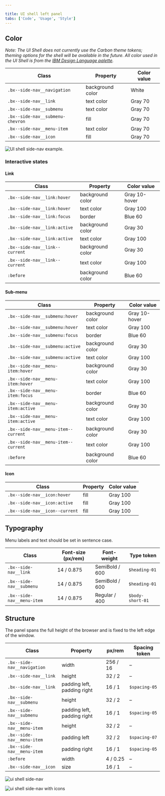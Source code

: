 ```yaml
---

title: UI shell left panel
tabs: ['Code', 'Usage', 'Style']
---
```


## Color

_Note: The UI Shell does not currently use the Carbon theme tokens; theming options for the shell will be available in the future. All color used in the UI Shell is from the [IBM Design Language palette](https://www.ibm.com/design/language/elements/color#specifications)._

| Class                            | Property         | Color value  |
| -------------------------------- | ---------------- | ------------ |
| `.bx--side-nav__navigation`      | background color | White        |
| `.bx--side-nav__link`            | text color       | Gray 70      |
| `.bx--side-nav__submenu`         | text color       | Gray 70      |
| `.bx--side-nav__submenu-chevron` | fill             | Gray 70      |
| `.bx--side-nav__menu-item`       | text color       | Gray 70      |
| `.bx--side-nav__icon`            | fill             | Gray 70      |

<ImageComponent cols="8"  caption="UI shell side-nav.">

![UI shell side-nav example.](images/left-nav-style-1.png)

</ImageComponent>

### Interactive states

#### Link

| Class                            | Property         | Color value   |
| -------------------------------- | ---------------- | ------------- |
| `.bx--side-nav__link:hover`      | background color | Gray 10-hover |
| `.bx--side-nav__link:hover`      | text color       | Gray 100      |
| `.bx--side-nav__link:focus`      | border           | Blue 60       |
| `.bx--side-nav__link:active`     | background color | Gray 30       |
| `.bx--side-nav__link:active`     | text color       | Gray 100      |
| `.bx--side-nav__link--current`   | background color | Gray 30       |
| `.bx--side-nav__link--current`   | text color       | Gray 100      |
| `:before`                        | background color | Blue 60 | 

#### Sub-menu

| Class                               | Property         | Color value   |
| ----------------------------------- | ---------------- | ------------- |
| `.bx--side-nav__submenu:hover`      | background color | Gray 10-hover |
| `.bx--side-nav__submenu:hover`      | text color       | Gray 100      |
| `.bx--side-nav__submenu:focus`      | border           | Blue 60       |
| `.bx--side-nav__submenu:active`     | background color | Gray 30       |
| `.bx--side-nav__submenu:active`     | text color       | Gray 100      |
| `.bx--side-nav__menu-item:hover`    | background color | Gray 30       |
| `.bx--side-nav__menu-item:hover`    | text color       | Gray 100      |
| `.bx--side-nav__menu-item:focus`    | border           | Blue 60       |
| `.bx--side-nav__menu-item:active`   | background color | Gray 30       |
| `.bx--side-nav__menu-item:active`   | text color       | Gray 100      |
| `.bx--side-nav__menu-item--current` | background color | Gray 30       |
| `.bx--side-nav__menu-item--current` | text color       | Gray 100      |
| `:before`                           | background color | Blue 60       | 


#### Icon

| Class                            | Property         | Color value   |
| -------------------------------- | ---------------- | ------------- |
| `.bx--side-nav__icon:hover`      | fill             | Gray 100      |
| `.bx--side-nav__icon:active`     | fill             | Gray 100      |
| `.bx--side-nav__icon--current`   | fill             | Gray 100      |

## Typography

Menu labels and text should be set in sentence case.

| Class                          | Font-size (px/rem) | Font-weight     | Type token      |
| ------------------------------ | ------------------ | --------------- | --------------- |
| `.bx--side-nav__link`          | 14 / 0.875         | SemiBold / 600  | `$heading-01`   |
| `.bx--side-nav__submenu`       | 14 / 0.875         | SemiBold / 600  | `$heading-01`   |
| `.bx--side-nav__menu-item`     | 14 / 0.875         | Regular / 400   | `$body-short-01`|

<!--
### Text overflow

[Guidance for text overflow and wrapping for platform name or labels]

-->

## Structure
The panel spans the full height of the browser and is fixed to the left edge of the window. 

| Class                          | Property                    | px/rem     | Spacing token |
| ------------------------------ | --------------------------- | ---------- | ------------- |
| `.bx--side-nav__navigation`    | width                       | 256 / 16   | –             |
| `.bx--side-nav__link`          | height                      | 32 / 2     | –             |
| `.bx--side-nav__link`          | padding left, padding right | 16 / 1     | `$spacing-05` |
| `.bx--side-nav__submenu`       | height                      | 32 / 2     | –             |
| `.bx--side-nav__submenu`       | padding left, padding right | 16 / 1     | `$spacing-05` |
| `.bx--side-nav__menu-item`     | height                      | 32 / 2     | –             |
| `.bx--side-nav__menu-item`     | padding left                | 32 / 2     | `$spacing-07` |
| `.bx--side-nav__menu-item`     | padding right               | 16 / 1     | `$spacing-05` |
| `:before`                      | width                       | 4 / 0.25   | –             |
| `.bx--side-nav__icon`          | size                        | 16 / 1     | –             |

<ImageComponent cols="12" caption="Structure and spacing measurements for side-nav | px | rem.">

![ui shell side-nav](images/left-nav-style-2.png)

</ImageComponent>

<ImageComponent cols="12" caption="Structure and spacing measurements for side-nav with icons | px | rem.">

![ui shell side-nav with icons](images/left-nav-style-3.png)

</ImageComponent>

<!--
### Responsive behavior
-->

<!--
### Icon placement
-->
